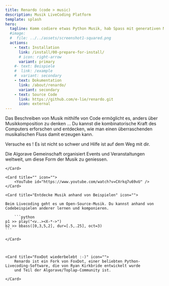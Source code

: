 ```yaml
---
title: Renardo (code > music)
description: Musik LiveCoding Platform
template: splash
hero:
  tagline: Komm codiere etwas Python Musik, hab Spass mit generativen Mustern, zeichne originale Kompositionen auf !
  #image:
  #  file: ../../assets/screenshot1-squared.png
  actions:
    - text: Installation
      link: /install/00-prepare-for-install/
      # icon: right-arrow
      variant: primary
    #- text: Beispiele
    #  link: /example
    #  variant: secondary
    - text: Dokumentation
      link: /about/renardo/
      variant: secondary
    - text: Source Code
      link: https://github.com/e-lie/renardo.git
      icon: external
---
```






<CardGrid stagger>

  <Card title="Musik programmieren, Algorave Gemeinschaft" icon="">

  Das Beschreiben von Musik mithilfe von Code ermöglicht es, anders über Musikkomposition zu denken … Du kannst
  die kombinatorische Kraft des Computers erforschen und entdecken, wie man einen überraschenden musikalischen Fluss damit
  erzeugen kann.

  Versuche es ! Es ist nicht so schwer und Hilfe ist auf dem Weg mit dir.

  Die Algorave Gemeinschaft organisiert Events und Veranstaltungen weltweit, um diese Form der Musik zu geniessen.

	</Card>

	<Card title="" icon="">
		<YouTube id="https://www.youtube.com/watch?v=CXrkq7u69vU" />
	</Card>

	<Card title="Entdecke Musik anhand von Beispielen" icon="">

    Beim Livecoding geht es um Open-Source-Musik. Du kannst anhand von Codebeispielen anderer lernen und komponieren.

		```python
    p1 >> play("<v..><X-*->")
    b2 >> bbass([0,3,5,2], dur=[.5,.25], oct=3)
    ```

	</Card>



	<Card title="FoxDot wiederbelebt :-)" icon="">
		Renardo ist ein Fork von FoxDot, einer beliebten Python-Livecoding-Software, die von Ryan Kirkbride entwickelt wurde   
        und Teil der Algorave/Toplap-Community ist.

	</Card>



</CardGrid>

